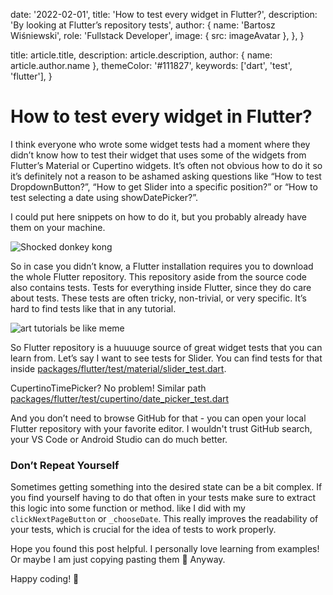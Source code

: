 
  date: '2022-02-01',
  title: 'How to test every widget in Flutter?',
  description: 'By looking at Flutter’s repository tests',
  author: {
    name: 'Bartosz Wiśniewski',
    role: 'Fullstack Developer',
    image: { src: imageAvatar },
  },
}

  title: article.title,
  description: article.description,
  author: { name: article.author.name },
  themeColor: '#111827',
  keywords: ['dart', 'test', 'flutter'],
}

# How to test every widget in Flutter?

I think everyone who wrote some widget tests had a moment where they didn’t know how to test their widget that uses some of the widgets from Flutter’s Material or Cupertino widgets. It’s often not obvious how to do it so it’s definitely not a reason to be ashamed asking questions like “How to test DropdownButton?”, “How to get Slider into a specific position?” or “How to test selecting a date using showDatePicker?”.

I could put here snippets on how to do it, but you probably already have them on your machine.

![Shocked donkey kong](./kong.gif)

So in case you didn’t know, a Flutter installation requires you to download the whole Flutter repository. This repository aside from the source code also contains tests. Tests for everything inside Flutter, since they do care about tests. These tests are often tricky, non-trivial, or very specific. It’s hard to find tests like that in any tutorial.

![art tutorials be like meme](./arttutorials.jpeg)

So Flutter repository is a huuuuge source of great widget tests that you can learn from. Let’s say I want to see tests for Slider. You can find tests for that inside [packages/flutter/test/material/slider_test.dart](https://github.com/flutter/flutter/blob/master/packages/flutter/test/material/slider_test.dart).

CupertinoTimePicker? No problem! Similar path [packages/flutter/test/cupertino/date_picker_test.dart](https://github.com/flutter/flutter/blob/master/packages/flutter/test/cupertino/date_picker_test.dart)

And you don’t need to browse GitHub for that - you can open your local Flutter repository with your favorite editor. I wouldn't trust GitHub search, your VS Code or Android Studio can do much better.

### Don’t Repeat Yourself

Sometimes getting something into the desired state can be a bit complex. If you find yourself having to do that often in your tests make sure to extract this logic into some function or method. like I did with my `clickNextPageButton` or `_chooseDate`. This really improves the readability of your tests, which is crucial for the idea of tests to work properly.

Hope you found this post helpful. I personally love learning from examples! Or maybe I am just copying pasting them 🤔 Anyway.

Happy coding! 💙

